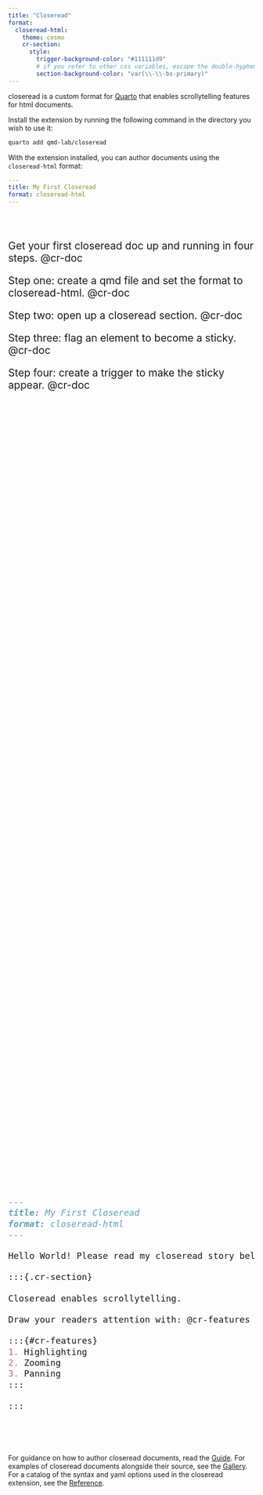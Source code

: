 ```yaml
---
title: "Closeread"
format:
  closeread-html:
    theme: cosmo
    cr-section:
      style:
        trigger-background-color: "#111111d9"
        # if you refer to other css variables, escape the double-hyphen
        section-background-color: "var(\\-\\-bs-primary)"
---
```


```{=html}
<style>
  .cr-section .narrative-col {
    font-size: 1.4em;
  }

  .cr-section .sticky-col {
    font-size: 0.6em;
  }
</style>
```

closeread is a custom format for [Quarto](https://quarto.org/) that enables scrollytelling features for html documents.

Install the extension by running the following command in the directory you wish to use it:

```bash
quarto add qmd-lab/closeread
```

With the extension installed, you can author documents using the `closeread-html` format:

```yaml
---
title: My First Closeread
format: closeread-html
---
```

\
\

::::{.cr-section layout="overlay-center" style="font-size: 1.5em;"}

Get your first closeread doc up and running in four steps. @cr-doc

Step one: create a qmd file and set the format to closeread-html. [@cr-doc]{highlight="3"}

Step two: open up a closeread section. [@cr-doc]{highlight="8-20"}

Step three: flag an element to become a sticky. [@cr-doc]{highlight="14-18"}

Step four: create a trigger to make the sticky appear. [@cr-doc]{highlight="12"}

:::{style="height: 40dvh; visibility: hidden"}
:::

:::{#cr-doc filename="myfirstcr.qmd" .scale-to-fill}
````markdown
---
title: My First Closeread
format: closeread-html
---

Hello World! Please read my closeread story below.

:::{.cr-section}

Closeread enables scrollytelling.

Draw your readers attention with: @cr-features

:::{#cr-features}
1. Highlighting
2. Zooming
3. Panning
:::

:::

````
:::
::::

\
\
\

For guidance on how to author closeread documents, read the [Guide](guide/index.qmd). For examples of closeread documents alongside their source, see the [Gallery](gallery/index.qmd). For a catalog of the syntax and yaml options used in the closeread extension, see the [Reference](reference/index.qmd).
